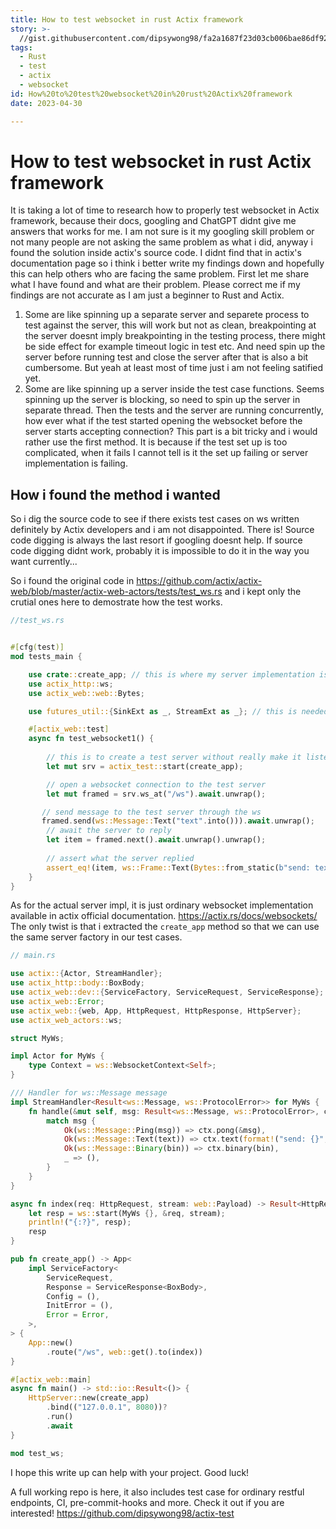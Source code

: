 ```yaml
---
title: How to test websocket in rust Actix framework
story: >-
  //gist.githubusercontent.com/dipsywong98/fa2a1687f23d03cb006bae86df92548f/raw/a4cc863fb11f7e89e85979693bf2e9df927ac47b/How%2520to%2520test%2520websocket%2520in%2520rust%2520Actix%2520framework.md
tags:
  - Rust
  - test
  - actix
  - websocket
id: How%20to%20test%20websocket%20in%20rust%20Actix%20framework
date: 2023-04-30

---
```

# How to test websocket in rust Actix framework

It is taking a lot of time to research how to properly test websocket in Actix framework, because their docs, googling and ChatGPT didnt give me answers that works for me. I am not sure is it my googling skill problem or not many people are not asking the same problem as what i did, anyway i found the solution inside actix's source code. I didnt find that in actix's documentation page so i think i better write my findings down and hopefully this can help others who are facing the same problem. First let me share what I have found and what are their problem. Please correct me if my findings are not accurate as I am just a beginner to Rust and Actix.

1. Some are like spinning up a separate server and separete process to test against the server, this will work but not as clean, breakpointing at the server doesnt imply breakpointing in the testing process, there might be side effect for example timeout logic in test etc. And need spin up the server before running test and close the server after that is also a bit cumbersome. But yeah at least most of time just i am not feeling satified yet.
2. Some are like spinning up a server inside the test case functions. Seems spinning up the server is blocking, so need to spin up the server in separate thread. Then the tests and the server are running concurrently, how ever what if the test started opening the websocket before the server starts accepting connection? This part is a bit tricky and i would rather use the first method. It is because if the test set up is too complicated, when it fails I cannot tell is it the set up failing or server implementation is failing.


## How i found the method i wanted

So i dig the source code to see if there exists test cases on ws written definitely by Actix developers and i am not disappointed. There is! Source code digging is always the last resort if googling doesnt help. If source code digging didnt work, probably it is impossible to do it in the way you want currently...

So i found the original code in https://github.com/actix/actix-web/blob/master/actix-web-actors/tests/test_ws.rs and i kept only the crutial ones here to demostrate how the test works.

```rust
//test_ws.rs


#[cfg(test)]
mod tests_main {

    use crate::create_app; // this is where my server implementation is
    use actix_http::ws;
    use actix_web::web::Bytes;

    use futures_util::{SinkExt as _, StreamExt as _}; // this is needed for send method in Framed

    #[actix_web::test]
    async fn test_websocket1() {
        
        // this is to create a test server without really make it listening on some port
        let mut srv = actix_test::start(create_app);

        // open a websocket connection to the test server
        let mut framed = srv.ws_at("/ws").await.unwrap();

       // send message to the test server through the ws
       framed.send(ws::Message::Text("text".into())).await.unwrap();
        // await the server to reply
        let item = framed.next().await.unwrap().unwrap();
        
        // assert what the server replied
        assert_eq!(item, ws::Frame::Text(Bytes::from_static(b"send: text")));
    }
}
```

As for the actual server impl, it is just ordinary websocket implementation available in actix official documentation. https://actix.rs/docs/websockets/ The only twist is that i extracted the `create_app` method so that  we can use the same server factory in our test cases.

```rust showLineNumbers
// main.rs

use actix::{Actor, StreamHandler};
use actix_http::body::BoxBody;
use actix_web::dev::{ServiceFactory, ServiceRequest, ServiceResponse};
use actix_web::Error;
use actix_web::{web, App, HttpRequest, HttpResponse, HttpServer};
use actix_web_actors::ws;

struct MyWs;

impl Actor for MyWs {
    type Context = ws::WebsocketContext<Self>;
}

/// Handler for ws::Message message
impl StreamHandler<Result<ws::Message, ws::ProtocolError>> for MyWs {
    fn handle(&mut self, msg: Result<ws::Message, ws::ProtocolError>, ctx: &mut Self::Context) {
        match msg {
            Ok(ws::Message::Ping(msg)) => ctx.pong(&msg),
            Ok(ws::Message::Text(text)) => ctx.text(format!("send: {}", text)),
            Ok(ws::Message::Binary(bin)) => ctx.binary(bin),
            _ => (),
        }
    }
}

async fn index(req: HttpRequest, stream: web::Payload) -> Result<HttpResponse, Error> {
    let resp = ws::start(MyWs {}, &req, stream);
    println!("{:?}", resp);
    resp
}

pub fn create_app() -> App<
    impl ServiceFactory<
        ServiceRequest,
        Response = ServiceResponse<BoxBody>,
        Config = (),
        InitError = (),
        Error = Error,
    >,
> {
    App::new()
        .route("/ws", web::get().to(index))
}

#[actix_web::main]
async fn main() -> std::io::Result<()> {
    HttpServer::new(create_app)
        .bind(("127.0.0.1", 8080))?
        .run()
        .await
}

mod test_ws;
```

I hope this write up can help with your project. Good luck!

A full working repo is here, it also includes test case for ordinary restful endpoints, CI, pre-commit-hooks and more. Check it out if you are interested! https://github.com/dipsywong98/actix-test

    